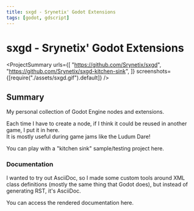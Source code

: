 ```yaml
---
title: sxgd - Srynetix' Godot Extensions
tags: [godot, gdscript]
---
```


<Back name="Projects" link="../../" />

# sxgd - Srynetix' Godot Extensions

<ProjectSummary
  urls={[
    "https://github.com/Srynetix/sxgd",
    "https://github.com/Srynetix/sxgd-kitchen-sink",
  ]}
  screenshots={[require("./assets/sxgd.gif").default]}
/>

## Summary

My personal collection of Godot Engine nodes and extensions.

Each time I have to create a node, if I think it could be reused in another game, I put it in here.  
It is mostly useful during game jams like the Ludum Dare!

You can play with a <ELink href="https://srynetix.github.io/sxgd-kitchen-sink/">"kitchen sink" sample/testing project here</ELink>.

### Documentation

I wanted to try out <ELink href="https://docs.asciidoctor.org/asciidoc/latest/">AsciiDoc</ELink>, so I made some custom tools around XML class definitions (mostly the same thing that Godot does),
but instead of generating RST, it's AsciiDoc.

You can access the <ELink href="https://srynetix.github.io/sxgd/">rendered documentation here</ELink>.
